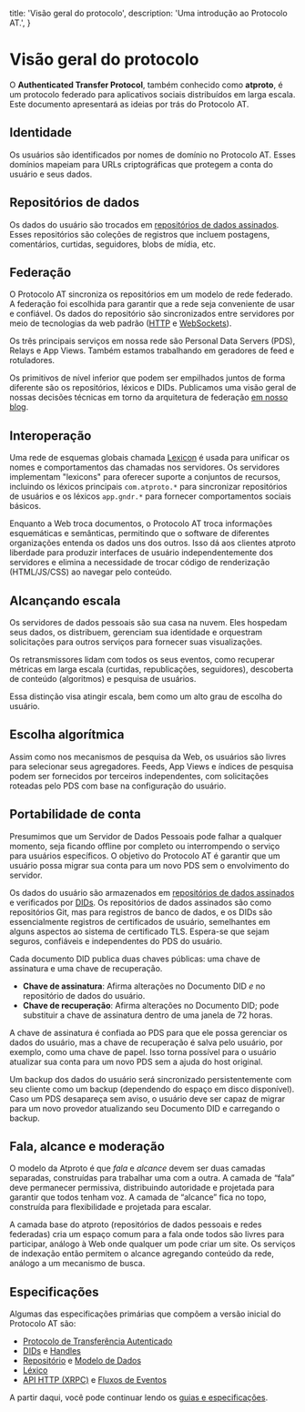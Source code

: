   title: 'Visão geral do protocolo',
  description:
    'Uma introdução ao Protocolo AT.',
}

# Visão geral do protocolo

O **Authenticated Transfer Protocol**, também conhecido como **atproto**, é um protocolo federado para aplicativos sociais distribuídos em larga escala. Este documento apresentará as ideias por trás do Protocolo AT.

## Identidade

Os usuários são identificados por nomes de domínio no Protocolo AT. Esses domínios mapeiam para URLs criptográficas que protegem a conta do usuário e seus dados.

## Repositórios de dados

Os dados do usuário são trocados em [repositórios de dados assinados](/guides/data-repos). Esses repositórios são coleções de registros que incluem postagens, comentários, curtidas, seguidores, blobs de mídia, etc.

## Federação

O Protocolo AT sincroniza os repositórios em um modelo de rede federado. A federação foi escolhida para garantir que a rede seja conveniente de usar e confiável. Os dados do repositório são sincronizados entre servidores por meio de tecnologias da web padrão ([HTTP](/specs/xrpc) e [WebSockets](/specs/event-stream)).

Os três principais serviços em nossa rede são Personal Data Servers (PDS), Relays e App Views. Também estamos trabalhando em geradores de feed e rotuladores.

Os primitivos de nível inferior que podem ser empilhados juntos de forma diferente são os repositórios, léxicos e DIDs. Publicamos uma visão geral de nossas decisões técnicas em torno da arquitetura de federação [em nosso blog](https://gndr.social/about/blog/5-5-2023-federation-architecture).

## Interoperação

Uma rede de esquemas globais chamada [Lexicon](/specs/lexicon) é usada para unificar os nomes e comportamentos das chamadas nos servidores. Os servidores implementam "lexicons" para oferecer suporte a conjuntos de recursos, incluindo os léxicos principais `com.atproto.*` para sincronizar repositórios de usuários e os léxicos `app.gndr.*` para fornecer comportamentos sociais básicos.

Enquanto a Web troca documentos, o Protocolo AT troca informações esquemáticas e semânticas, permitindo que o software de diferentes organizações entenda os dados uns dos outros. Isso dá aos clientes atproto liberdade para produzir interfaces de usuário independentemente dos servidores e elimina a necessidade de trocar código de renderização (HTML/JS/CSS) ao navegar pelo conteúdo.

## Alcançando escala

Os servidores de dados pessoais são sua casa na nuvem. Eles hospedam seus dados, os distribuem, gerenciam sua identidade e orquestram solicitações para outros serviços para fornecer suas visualizações.

Os retransmissores lidam com todos os seus eventos, como recuperar métricas em larga escala (curtidas, republicações, seguidores), descoberta de conteúdo (algoritmos) e pesquisa de usuários.

Essa distinção visa atingir escala, bem como um alto grau de escolha do usuário.

## Escolha algorítmica

Assim como nos mecanismos de pesquisa da Web, os usuários são livres para selecionar seus agregadores. Feeds, App Views e índices de pesquisa podem ser fornecidos por terceiros independentes, com solicitações roteadas pelo PDS com base na configuração do usuário.

## Portabilidade de conta

Presumimos que um Servidor de Dados Pessoais pode falhar a qualquer momento, seja ficando offline por completo ou interrompendo o serviço para usuários específicos. O objetivo do Protocolo AT é garantir que um usuário possa migrar sua conta para um novo PDS sem o envolvimento do servidor.

Os dados do usuário são armazenados em [repositórios de dados assinados](/guides/data-repos) e verificados por [DIDs](/guides/identity). Os repositórios de dados assinados são como repositórios Git, mas para registros de banco de dados, e os DIDs são essencialmente registros de certificados de usuário, semelhantes em alguns aspectos ao sistema de certificado TLS. Espera-se que sejam seguros, confiáveis ​​e independentes do PDS do usuário.

Cada documento DID publica duas chaves públicas: uma chave de assinatura e uma chave de recuperação.

* **Chave de assinatura**: Afirma alterações no Documento DID *e* no repositório de dados do usuário.
* **Chave de recuperação**: Afirma alterações no Documento DID; pode substituir a chave de assinatura dentro de uma janela de 72 horas.

A chave de assinatura é confiada ao PDS para que ele possa gerenciar os dados do usuário, mas a chave de recuperação é salva pelo usuário, por exemplo, como uma chave de papel. Isso torna possível para o usuário atualizar sua conta para um novo PDS sem a ajuda do host original.

Um backup dos dados do usuário será sincronizado persistentemente com seu cliente como um backup (dependendo do espaço em disco disponível). Caso um PDS desapareça sem aviso, o usuário deve ser capaz de migrar para um novo provedor atualizando seu Documento DID e carregando o backup.

## Fala, alcance e moderação

O modelo da Atproto é que _fala_ e _alcance_ devem ser duas camadas separadas, construídas para trabalhar uma com a outra. A camada de “fala” deve permanecer permissiva, distribuindo autoridade e projetada para garantir que todos tenham voz. A camada de “alcance” fica no topo, construída para flexibilidade e projetada para escalar.

A camada base do atproto (repositórios de dados pessoais e redes federadas) cria um espaço comum para a fala onde todos são livres para participar, análogo à Web onde qualquer um pode criar um site. Os serviços de indexação então permitem o alcance agregando conteúdo da rede, análogo a um mecanismo de busca.

## Especificações

Algumas das especificações primárias que compõem a versão inicial do Protocolo AT são:

- [Protocolo de Transferência Autenticado](/specs/atp)
- [DIDs](/specs/did) e [Handles](/specs/handle)
- [Repositório](/specs/repository) e [Modelo de Dados](/specs/data-model)
- [Léxico](/specs/lexicon)
- [API HTTP (XRPC)](/specs/xrpc) e [Fluxos de Eventos](/specs/event-stream)

A partir daqui, você pode continuar lendo os [guias e especificações](/).